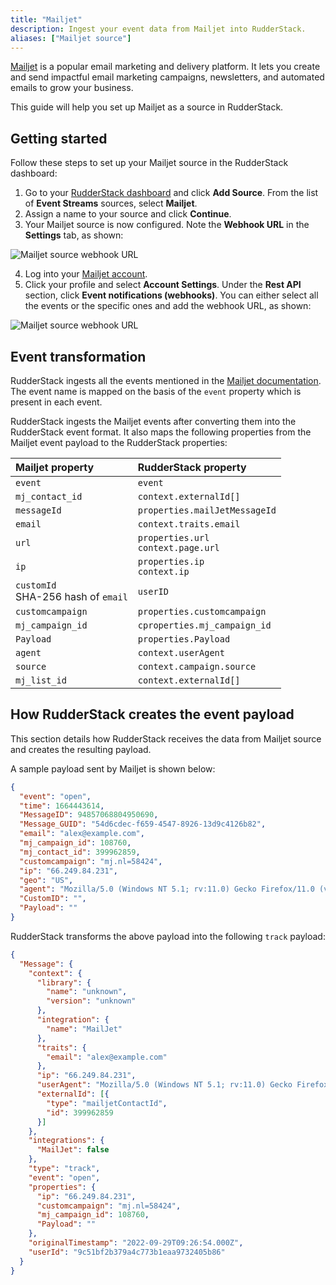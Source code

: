 ```yaml
---
title: "Mailjet"
description: Ingest your event data from Mailjet into RudderStack.
aliases: ["Mailjet source"]
---
```


[Mailjet](https://www.mailjet.com/) is a popular email marketing and delivery platform. It lets you create and send impactful email marketing campaigns, newsletters, and automated emails to grow your business.

This guide will help you set up Mailjet as a source in RudderStack.

## Getting started

Follow these steps to set up your Mailjet source in the RudderStack dashboard:

1. Go to your [RudderStack dashboard](https://app.rudderstack.com/) and click **Add Source**. From the list of **Event Streams** sources, select **Mailjet**.
2. Assign a name to your source and click **Continue**.
3. Your Mailjet source is now configured. Note the **Webhook URL** in the **Settings** tab, as shown:

<img src="../../../assets/event-stream-sources/mailjet-src-settings.png" alt="Mailjet source webhook URL" />

4. Log into your [Mailjet account](https://app.mailjet.com/).
5. Click your profile and select **Account Settings**. Under the **Rest API** section, click **Event notifications (webhooks)**.
You can either select all the events or the specific ones and add the webhook URL, as shown:

<img src="../../../assets/event-stream-sources/mailjet-webhook.png" alt="Mailjet source webhook URL" />

## Event transformation

RudderStack ingests all the events mentioned in the [Mailjet documentation](https://dev.mailjet.com/email/guides/webhooks/#event-types). The event name is mapped on the basis of the `event` property which is present in each event.

RudderStack ingests the Mailjet events after converting them into the RudderStack event format. It also maps the following properties from the Mailjet event payload to the RudderStack properties:

| Mailjet property  | RudderStack property| 
| :------------------ | :------------- |
| `event`  | `event`    | 
| `mj_contact_id`    | `context.externalId[]`        | 
| `messageId`       | `properties.mailJetMessageId`|
| `email` | `context.traits.email`        |
| `url`     | `properties.url` <br/> `context.page.url`  | 
| `ip`    | `properties.ip` <br/> `context.ip` | 
| `customId`  <br/> SHA-256 hash of `email`     | `userID`   |
| `customcampaign`  | `properties.customcampaign`    | 
| `mj_campaign_id`    | `cproperties.mj_campaign_id`        | 
| `Payload` | `properties.Payload`        |
| `agent`    | `context.userAgent`  | 
| `source`     | `context.campaign.source`   |
| `mj_list_id`     | `context.externalId[]`   |

## How RudderStack creates the event payload

This section details how RudderStack receives the data from Mailjet source and creates the resulting payload.

A sample payload sent by Mailjet is shown below:

```json
{
  "event": "open",
  "time": 1664443614,
  "MessageID": 94857068804950690,
  "Message_GUID": "54d6cdec-f659-4547-8926-13d9c4126b82",
  "email": "alex@example.com",
  "mj_campaign_id": 108760,
  "mj_contact_id": 399962859,
  "customcampaign": "mj.nl=58424",
  "ip": "66.249.84.231",
  "geo": "US",
  "agent": "Mozilla/5.0 (Windows NT 5.1; rv:11.0) Gecko Firefox/11.0 (via ggpht.com GoogleImageProxy)",
  "CustomID": "",
  "Payload": ""
}
```

RudderStack transforms the above payload into the following <Link to="/event-spec/standard-events/track/">`track`</Link> payload:

```json
{
  "Message": {
    "context": {
      "library": {
        "name": "unknown",
        "version": "unknown"
      },
      "integration": {
        "name": "MailJet"
      },
      "traits": {
        "email": "alex@example.com"
      },
      "ip": "66.249.84.231",
      "userAgent": "Mozilla/5.0 (Windows NT 5.1; rv:11.0) Gecko Firefox/11.0 (via ggpht.com GoogleImageProxy)",
      "externalId": [{
        "type": "mailjetContactId",
        "id": 399962859
      }]
    },
    "integrations": {
      "MailJet": false
    },
    "type": "track",
    "event": "open",
    "properties": {
      "ip": "66.249.84.231",
      "customcampaign": "mj.nl=58424",
      "mj_campaign_id": 108760,
      "Payload": ""
    },
    "originalTimestamp": "2022-09-29T09:26:54.000Z",
    "userId": "9c51bf2b379a4c773b1eaa9732405b86"
  }
}
```
